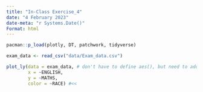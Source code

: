 ```yaml
---
title: "In-Class Exercise_4"
date: "4 February 2023"
date-meta: "r Systems.Date()"
Format: html
---
```


```r
pacman::p_load(plotly, DT, patchwork, tidyverse)
```

```r
exam_data <- read_csv("data/Exam_data.csv")
```

```r
plot_ly(data = exam_data, # don't have to define aes(), but need to add ~
        x = ~ENGLISH, 
        y = ~MATHS, 
        color = ~RACE) #<<
```
